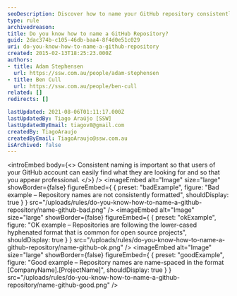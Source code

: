 ```yaml
---
seoDescription: Discover how to name your GitHub repository consistently for easier discovery and a professional touch
type: rule
archivedreason:
title: Do you know how to name a GitHub Repository?
guid: 2dac374b-c105-46db-baa4-8f4d0e51c029
uri: do-you-know-how-to-name-a-github-repository
created: 2015-02-13T18:25:23.000Z
authors:
- title: Adam Stephensen
  url: https://ssw.com.au/people/adam-stephensen
- title: Ben Cull
  url: https://ssw.com.au/people/ben-cull
related: []
redirects: []

lastUpdated: 2021-08-06T01:11:17.000Z
lastUpdatedBy: Tiago Araújo [SSW]
lastUpdatedByEmail: tiagov8@gmail.com
createdBy: TiagoAraujo
createdByEmail: TiagoAraujo@ssw.com.au
isArchived: false
---
```


<introEmbed
  body={<>
Consistent naming is important so that users of your GitHub account can easily find what they are looking for and so that you appear professional.
  </>}
/>
<imageEmbed
  alt="Image"
  size="large"
  showBorder={false}
  figureEmbed={ {
    preset: "badExample",
    figure: "Bad example – Repository names are not consistently formatted",
    shouldDisplay: true
  } }
  src="/uploads/rules/do-you-know-how-to-name-a-github-repository/name-github-bad.png"
/>
<imageEmbed
  alt="Image"
  size="large"
  showBorder={false}
  figureEmbed={ {
    preset: "okExample",
    figure: "OK example – Repositories are following the lower-cased hyphenated format that is common for open source projects",
    shouldDisplay: true
  } }
  src="/uploads/rules/do-you-know-how-to-name-a-github-repository/name-github-ok.png"
/>
<imageEmbed
  alt="Image"
  size="large"
  showBorder={false}
  figureEmbed={ {
    preset: "goodExample",
    figure: "Good example – Repository names are name-spaced in the format [CompanyName].[ProjectName]",
    shouldDisplay: true
  } }
  src="/uploads/rules/do-you-know-how-to-name-a-github-repository/name-github-good.png"
/>
